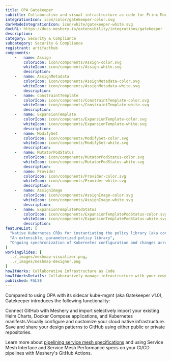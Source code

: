 ```yaml
---
title: OPA Gatekeeper
subtitle: Collaborative and visual infrastructure as code for Frinx Machine
integrationIcon: icon/color/gatekeeper-color.svg
darkModeIntegrationIcon: icon/white/gatekeeper-white.svg
docURL: https://docs.meshery.io/extensibility/integrations/gatekeeper
description: 
category: Security & Compliance
subcategory: Security & Compliance
registrant: artifacthub
components: 
	-	name: Assign
		colorIcon: icon/components/Assign-color.svg
		whiteIcon: icon/components/Assign-white.svg
		description: 
	-	name: AssignMetadata
		colorIcon: icon/components/AssignMetadata-color.svg
		whiteIcon: icon/components/AssignMetadata-white.svg
		description: 
	-	name: ConstraintTemplate
		colorIcon: icon/components/ConstraintTemplate-color.svg
		whiteIcon: icon/components/ConstraintTemplate-white.svg
		description: 
	-	name: ExpansionTemplate
		colorIcon: icon/components/ExpansionTemplate-color.svg
		whiteIcon: icon/components/ExpansionTemplate-white.svg
		description: 
	-	name: ModifySet
		colorIcon: icon/components/ModifySet-color.svg
		whiteIcon: icon/components/ModifySet-white.svg
		description: 
	-	name: MutatorPodStatus
		colorIcon: icon/components/MutatorPodStatus-color.svg
		whiteIcon: icon/components/MutatorPodStatus-white.svg
		description: 
	-	name: Provider
		colorIcon: icon/components/Provider-color.svg
		whiteIcon: icon/components/Provider-white.svg
		description: 
	-	name: AssignImage
		colorIcon: icon/components/AssignImage-color.svg
		whiteIcon: icon/components/AssignImage-white.svg
		description: 
	-	name: ExpansionTemplatePodStatus
		colorIcon: icon/components/ExpansionTemplatePodStatus-color.svg
		whiteIcon: icon/components/ExpansionTemplatePodStatus-white.svg
		description: 
featureList: [
  "Native Kubernetes CRDs for instantiating the policy library (aka constraints)",
  "An extensible, parameterized policy library",
  "Ongoing synchronization of Kubernetes configuration and changes across any number of clusters."
]
workingSlides: [
  ../_images/meshmap-visualizer.png,
  ../_images/meshmap-designer.png
]
howItWorks: Collaborative Infrastructure as Code
howItWorksDetails: Collaboratively manage infrastructure with your coworkers synchronously sharing the same designs.
published: FALSE
---
```

<p>
Compared to using OPA with its sidecar kube-mgmt (aka Gatekeeper v1.0), Gatekeeper introduces the following functionality:
</p>
<p>
    Connect GitHub with Meshery and import selectively import your existing Helm Charts, Docker Compose applications, and Kubernetes manifests.Visually configure and customize your cloud native infrastructure.
    Save and share your design patterns to GitHub using either public or private repositories.
</p>
<p>
    Learn more about <a href="/blog/service-mesh-specifications/pipelining-service-mesh-specifications">pipelining service mesh specifications</a> and using Service Mesh Interface and Service Mesh Performance specs on your CI/CD pipelines with Meshery's GitHub Actions.
</p>
